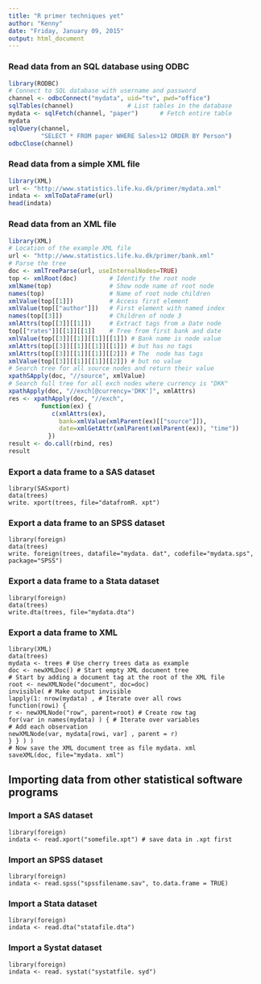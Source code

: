 ```yaml
---
title: "R primer techniques yet"
author: "Kenny"
date: "Friday, January 09, 2015"
output: html_document
---
```



### Read data from an SQL database using ODBC
```r
library(RODBC)
# Connect to SQL database with username and password
channel <- odbcConnect("mydata", uid="tv", pwd="office") 
sqlTables(channel)               # List tables in the database
mydata <- sqlFetch(channel, "paper")      # Fetch entire table
mydata
sqlQuery(channel, 
         "SELECT * FROM paper WHERE Sales>12 ORDER BY Person")
odbcClose(channel)
```


### Read data from a simple XML file

```r
library(XML)
url <- "http://www.statistics.life.ku.dk/primer/mydata.xml"
indata <- xmlToDataFrame(url)
head(indata)
```

### Read data from an XML file

```r
library(XML)
# Location of the example XML file
url <- "http://www.statistics.life.ku.dk/primer/bank.xml"
# Parse the tree 
doc <- xmlTreeParse(url, useInternalNodes=TRUE)
top <- xmlRoot(doc)         # Identify the root node
xmlName(top)                # Show node name of root node
names(top)                  # Name of root node children
xmlValue(top[[1]])          # Access first element 
xmlValue(top[["author"]])   # First element with named index
names(top[[3]])             # Children of node 3
xmlAttrs(top[[3]][[1]])     # Extract tags from a Date node
top[["rates"]][[1]][[1]]    # Tree from first bank and date
xmlValue(top[[3]][[1]][[1]][[1]]) # Bank name is node value
xmlAttrs(top[[3]][[1]][[1]][[1]]) # but has no tags
xmlAttrs(top[[3]][[1]][[1]][[2]]) # The  node has tags
xmlValue(top[[3]][[1]][[1]][[2]]) # but no value
# Search tree for all source nodes and return their value
xpathSApply(doc, "//source", xmlValue)
# Search full tree for all exch nodes where currency is "DKK"
xpathApply(doc, "//exch[@currency='DKK']", xmlAttrs)
res <- xpathApply(doc, "//exch",  
         function(ex) {
            c(xmlAttrs(ex),
              bank=xmlValue(xmlParent(ex)[["source"]]),
              date=xmlGetAttr(xmlParent(xmlParent(ex)), "time"))
           })
result <- do.call(rbind, res)
result
```



### Export a data frame to a SAS dataset
```
library(SASxport)
data(trees)
write. xport(trees, file="datafromR. xpt")
```
### Export a data frame to an SPSS dataset
```
library(foreign)
data(trees)
write. foreign(trees, datafile="mydata. dat", codefile="mydata.sps", package="SPSS")
```

### Export a data frame to a Stata dataset
```
library(foreign)
data(trees)
write.dta(trees, file="mydata.dta")
```


### Export a data frame to XML
```
library(XML)
data(trees)
mydata <- trees # Use cherry trees data as example
doc <- newXMLDoc() # Start empty XML document tree
# Start by adding a document tag at the root of the XML file
root <- newXMLNode("document", doc=doc)
invisible( # Make output invisible
lapply(1: nrow(mydata) , # Iterate over all rows
function(rowi) {
r <- newXMLNode("row", parent=root) # Create row tag
for(var in names(mydata) ) { # Iterate over variables
# Add each observation
newXMLNode(var, mydata[rowi, var] , parent = r)
} } ) )
# Now save the XML document tree as file mydata. xml
saveXML(doc, file="mydata. xml")
```



## Importing data from other statistical software programs
### Import a SAS dataset
```
library(foreign)
indata <- read.xport("somefile.xpt") # save data in .xpt first
```

### Import an SPSS dataset
```
library(foreign)
indata <- read.spss("spssfilename.sav", to.data.frame = TRUE) 
```

### Import a Stata dataset
```
library(foreign)
indata <- read.dta("statafile.dta")
```

### Import a Systat dataset
```
library(foreign)
indata <- read. systat("systatfile. syd") 

```

